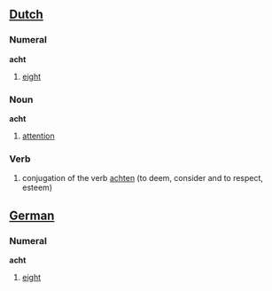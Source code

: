 ==[[Dutch]]==
===Numeral===
'''acht'''
#[[eight]]

===Noun===
'''acht'''
#[[attention]]

===Verb===
#conjugation of the verb [[achten]] (to deem, consider and to respect, esteem)

==[[German]]==
===Numeral===
'''acht'''
#[[eight]]